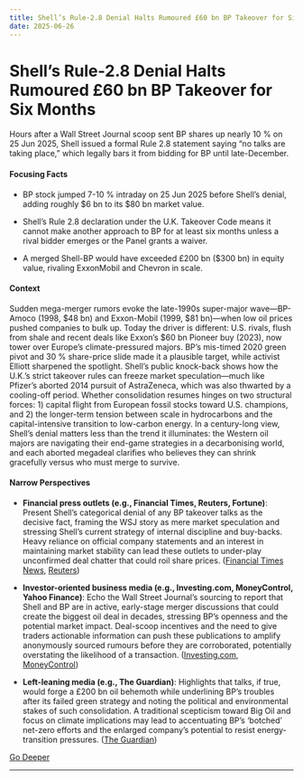 ```yaml
---
title: Shell’s Rule-2.8 Denial Halts Rumoured £60 bn BP Takeover for Six Months
date: 2025-06-26
---
```


# Shell’s Rule-2.8 Denial Halts Rumoured £60 bn BP Takeover for Six Months

Hours after a Wall Street Journal scoop sent BP shares up nearly 10 % on 25 Jun 2025, Shell issued a formal Rule 2.8 statement saying “no talks are taking place,” which legally bars it from bidding for BP until late-December.

#### Focusing Facts

- BP stock jumped 7-10 % intraday on 25 Jun 2025 before Shell’s denial, adding roughly $6 bn to its $80 bn market value.

- Shell’s Rule 2.8 declaration under the U.K. Takeover Code means it cannot make another approach to BP for at least six months unless a rival bidder emerges or the Panel grants a waiver.

- A merged Shell-BP would have exceeded £200 bn ($300 bn) in equity value, rivaling ExxonMobil and Chevron in scale.

#### Context

Sudden mega-merger rumors evoke the late-1990s super-major wave—BP-Amoco (1998, $48 bn) and Exxon-Mobil (1999, $81 bn)—when low oil prices pushed companies to bulk up. Today the driver is different: U.S. rivals, flush from shale and recent deals like Exxon’s $60 bn Pioneer buy (2023), now tower over Europe’s climate-pressured majors. BP’s mis-timed 2020 green pivot and 30 % share-price slide made it a plausible target, while activist Elliott sharpened the spotlight. Shell’s public knock-back shows how the U.K.’s strict takeover rules can freeze market speculation—much like Pfizer’s aborted 2014 pursuit of AstraZeneca, which was also thwarted by a cooling-off period. Whether consolidation resumes hinges on two structural forces: 1) capital flight from European fossil stocks toward U.S. champions, and 2) the longer-term tension between scale in hydrocarbons and the capital-intensive transition to low-carbon energy. In a century-long view, Shell’s denial matters less than the trend it illuminates: the Western oil majors are navigating their end-game strategies in a decarbonising world, and each aborted megadeal clarifies who believes they can shrink gracefully versus who must merge to survive.

#### Narrow Perspectives

- **Financial press outlets (e.g., Financial Times, Reuters, Fortune)**: Present Shell’s categorical denial of any BP takeover talks as the decisive fact, framing the WSJ story as mere market speculation and stressing Shell’s current strategy of internal discipline and buy-backs. Heavy reliance on official company statements and an interest in maintaining market stability can lead these outlets to under-play unconfirmed deal chatter that could roil share prices. ([Financial Times News](https://www.ft.com/content/0729b458-fb8c-471b-a404-504ae2d7dcad), [Reuters](https://www.reuters.com/business/energy/shell-says-no-talks-are-taking-place-after-wsj-reports-bp-takeover-discussions-2025-06-25/))

- **Investor-oriented business media (e.g., Investing.com, MoneyControl, Yahoo Finance)**: Echo the Wall Street Journal’s sourcing to report that Shell and BP are in active, early-stage merger discussions that could create the biggest oil deal in decades, stressing BP’s openness and the potential market impact. Deal-scoop incentives and the need to give traders actionable information can push these publications to amplify anonymously sourced rumours before they are corroborated, potentially overstating the likelihood of a transaction. ([Investing.com](https://www.investing.com/news/stock-market-news/shell-considers-acquiring-bp-in-potential-mega-oil-deal--wsj-4111030), [MoneyControl](https://www.moneycontrol.com/world/oil-giant-shell-in-talks-to-acquire-bp-in-what-could-be-biggest-corporate-deal-this-year-report-article-13178901.html))

- **Left-leaning media (e.g., The Guardian)**: Highlights that talks, if true, would forge a £200 bn oil behemoth while underlining BP’s troubles after its failed green strategy and noting the political and environmental stakes of such consolidation. A traditional scepticism toward Big Oil and focus on climate implications may lead to accentuating BP’s ‘botched’ net-zero efforts and the enlarged company’s potential to resist energy-transition pressures. ([The Guardian](https://www.theguardian.com/business/2025/jun/25/shell-bp-merger-talks))


[Go Deeper](https://www.perplexity.ai/search?q=Shell%E2%80%99s+Rule-2.8+Denial+Halts+Rumoured+%C2%A360+bn+BP+Takeover+for+Six+Months)

---

<a id='nvidia-reclaims-market-cap-crown-as-shares-break-154-after-may-earnings-rebound'></a>
